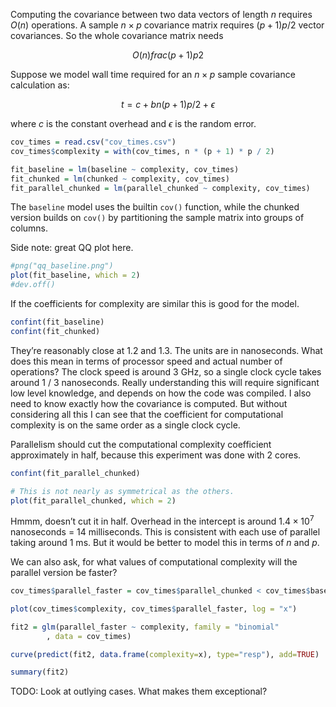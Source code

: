 Computing the covariance between two data vectors of length $n$ requires
$O(n)$ operations. A sample $n \times p$ covariance matrix requires
$(p + 1)p / 2$ vector covariances. So the whole covariance matrix needs

$$
    O(n) frac{(p + 1) p}{2}
$$

Suppose we model wall time required for an $n \times p$ sample covariance
calculation as:

$$
    t = c + b n (p + 1) p / 2 + \epsilon
$$

where $c$ is the constant overhead and $\epsilon$ is the random error.


```R

cov_times = read.csv("cov_times.csv")
cov_times$complexity = with(cov_times, n * (p + 1) * p / 2)

fit_baseline = lm(baseline ~ complexity, cov_times)
fit_chunked = lm(chunked ~ complexity, cov_times)
fit_parallel_chunked = lm(parallel_chunked ~ complexity, cov_times)

```

The `baseline` model uses the builtin `cov()` function, while the chunked
version builds on `cov()` by partitioning the sample matrix into groups of
columns.

Side note: great QQ plot here.
```R

#png("qq_baseline.png")
plot(fit_baseline, which = 2)
#dev.off()

```

If the coefficients for complexity are similar this is good for the model.

```R

confint(fit_baseline)
confint(fit_chunked)

```

They're reasonably close at 1.2 and 1.3. The units are in nanoseconds. What
does this mean in terms of processor speed and actual number of operations?
The clock speed is around 3 GHz, so a single clock cycle takes around 1 / 3
nanoseconds. Really understanding this will require significant low level
knowledge, and depends on how the code was compiled. I also need to know
exactly how the covariance is computed. But without considering all this I
can see that the coefficient for computational complexity is on the same
order as a single clock cycle.

Parallelism should cut the computational complexity coefficient
approximately in half, because this experiment was done with 2 cores.

```R

confint(fit_parallel_chunked)

# This is not nearly as symmetrical as the others.
plot(fit_parallel_chunked, which = 2)

```

Hmmm, doesn't cut it in half. Overhead in the intercept is around $1.4
\times 10^7$ nanoseconds = 14 milliseconds. This is consistent with each
use of parallel taking around 1 ms. But it would be better to model this in
terms of $n$ and $p$.

We can also ask, for what values of computational complexity will the
parallel version be faster?

```R

cov_times$parallel_faster = cov_times$parallel_chunked < cov_times$baseline

plot(cov_times$complexity, cov_times$parallel_faster, log = "x")

fit2 = glm(parallel_faster ~ complexity, family = "binomial"
        , data = cov_times)

curve(predict(fit2, data.frame(complexity=x), type="resp"), add=TRUE)

summary(fit2)

```

TODO: Look at outlying cases. What makes them exceptional?
